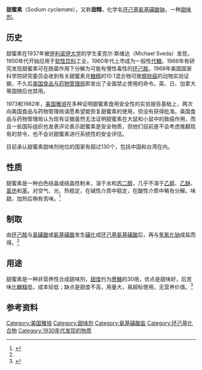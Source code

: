 {{Chembox
| NameEn = Sodium cyclamate
| ImageFile = Cyclamate Structural Formulae .V.1.svg
| ImageSize = 180px
| IUPACName = 
| OtherNames = 环己基氨基磺酸钠；环拉酸钠；环氨酸钠；甜精
| Abbreviations = 
| Section1 = {{Chembox Identifiers
| CASNo = 139-05-9
| CASNo_Ref = {{cascite|changed|??}}
|    PubChem  =  23665706
|    SMILES  =  
|    EINECS  =  205-348-9
|  InChIKey  =  UDIPTWFVPPPURJ-REWHXWOFAV
|  StdInChI_Ref  = {{stdinchicite|correct|chemspider}}|  StdInChI  =  1S/C6H13NO3S.Na/c8-11(9,10)7-6-4-2-1-3-5-6;/h6-7H,1-5H2,(H,8,9,10);/q;+1/p-1
|  StdInChIKey_Ref  = {{stdinchicite|correct|chemspider}}|  StdInChIKey  =  UDIPTWFVPPPURJ-UHFFFAOYSA-M
|  ChEMBL_Ref  = {{ebicite|correct|EBI}}|  ChEMBL  =  273977
|  ChemSpiderID_Ref  = {{chemspidercite|correct|chemspider}}|  ChemSpiderID  =  8421
|  InChI  =  1/C6H13NO3S.Na/c8-11(9,10)7-6-4-2-1-3-5-6;/h6-7H,1-5H2,(H,8,9,10);/q;+1/p-1
|  UNII_Ref  = {{fdacite|changed|FDA}}|  UNII  =  1I6F42RME1
}}
| Section2 = {{Chembox Properties
|   C=6|H=12|N=1|Na=1|O=3|S=1
|   MolarMass = 
|   Appearance = 白色结晶
|   Density = 
|   MeltingPt = ～280 °C (分解，不发生[[焦糖化|焦糖化]])
|   BoilingPt = 
|   Solubility = 210 g/L (25 °C)
  }}
|Section3 = {{Chembox Hazards
|   NFPA-H = 2
|   NFPA-F = 1
|   NFPA-R = 0
|   MainHazards =
|   FlashPt =
|   AutoignitionPt =
  }}
}}

'''甜蜜素'''（Sodium cyclamate），又称'''甜精'''，化学名[[环己基氨基磺酸钠|环己基氨基磺酸钠]]，一种[[甜味剂|甜味剂]]。

== 历史 ==
甜蜜素在1937年被[[伊利诺伊大学|伊利诺伊大学]]的学生麦克尔·斯维达（Michael Sveda）发现，1950年代开始应用于[[软性饮料|软性饮料]]工业，1960年代上市成为一般性[[代糖|代糖]]。1966年有研究发现甜蜜素可在肠菌作用下分解为可能有慢性毒性的[[环己胺|环己胺]]。1969年美国国家科学院研究委员会收到有关甜蜜素兑[[糖精|糖精]]的10:1混合物可致[[膀胱癌|膀胱癌]]的动物实验证据，不久后[[美国食品与药物管理局|美国食品与药物管理局]]即发出了全面禁止使用的命令。英、日、加拿大等国随后也禁用。

1973和1982年，[[美国雅培|美国雅培]]在多种证明甜蜜素食用安全性的实验报告基础上，两次向美国食品与药物管理局请愿希望能恢复甜蜜素的使用，但没有获得批准。美国食品与药物管理局认为现有证据虽然无法证明甜蜜素在大鼠和小鼠中的致癌作用，而且一些国际组织也发表评论表示甜蜜素是安全物质，但他们目前是不会考虑推翻现有的禁令，也不会对甜蜜素进行系统性的安全评估。

目前承认甜蜜素甜味剂地位的国家有超过130个，包括中国和台湾在内。

== 性质 ==
甜蜜素是一种白色结晶或结晶性粉末，溶于水和[[丙二醇|丙二醇]]，几乎不溶于[[乙醇|乙醇]]、[[乙醚|乙醚]]、[[氯仿|氯仿]]和[[苯|苯]]。对空气、光、热稳定，在碱性介质中稳定，在酸性介质中略有分解。味甜，加热后稍有苦味。<ref name="chemyq">{{cite web|url=http://www.chemyq.com/xz/xz1/7314qqbcb.htm|title=环己基氨基磺酸钠；甜蜜素；环氨酸钠|publisher=化工引擎|accessdate=2009-09-24|archive-date=2021-01-16|archive-url=https://web.archive.org/web/20210116135213/http://www.chemyq.com/xz/xz1/7314qqbcb.htm|dead-url=no}}</ref>

== 制取 ==
由[[环己胺|环己胺]]与[[氯磺酸|氯磺酸]]或[[氨基磺酸|氨基磺酸]]发生[[磺化|磺化]]成[[环己基氨基磺酸|环己基氨基磺酸]]后，再与[[氢氧化钠|氢氧化钠]]成盐而得。<ref name="chemyq" />

== 用途 ==
甜蜜素是一种非营养性合成甜味剂，[[甜度|甜度]]约为[[蔗糖|蔗糖]]的30倍，优点是甜味好，后苦味比[[糖精|糖精]]低，成本较低；缺点是甜度不高，用量大，易超标使用，无营养价值。<ref name="食品化学">{{cite book|title=食品化学|url=https://archive.org/details/shipinhuaxue0000unse|author=夏延斌主编|publisher=中国轻工业出版社|location=北京|isbn=7-5019-3153-4|pages=[https://archive.org/details/shipinhuaxue0000unse/page/365 365]|date=2001年6月}}</ref>

== 参考资料 ==
{{reflist}}

[[Category:美国雅培|Category:美国雅培]]
[[Category:甜味剂|Category:甜味剂]]
[[Category:氨基磺酸盐|Category:氨基磺酸盐]]
[[Category:环己基化合物|Category:环己基化合物]]
[[Category:1930年代发现的物质|Category:1930年代发现的物质]]